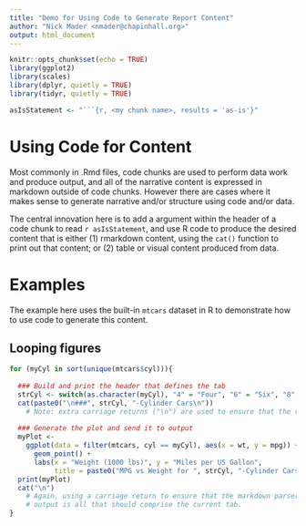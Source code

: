 ```yaml
---
title: "Demo for Using Code to Generate Report Content"
author: "Nick Mader <nmader@chapinhall.org>"
output: html_document
---
```


```r
knitr::opts_chunk$set(echo = TRUE)
library(ggplot2)
library(scales)
library(dplyr, quietly = TRUE)
library(tidyr, quietly = TRUE)

asIsStatement <- "```{r, <my chunk name>, results = 'as-is'}"
```

# Using Code for Content

Most commonly in .Rmd files, code chunks are used to perform data work and produce output, and all of the narrative content is expressed in markdown outside of code chunks. However there are cases where it makes sense to generate narrative and/or structure using code and/or data.

The central innovation here is to add a argument within the header of a code chunk to read ``r asIsStatement``, and use R code to produce the desired content that is either (1) rmarkdown content, using the `cat()` function to print out that content; or (2) table or visual content produced from data.

# Examples

The example here uses the built-in `mtcars` dataset in R to demonstrate how to use code to generate this content.

## Looping figures {.tabset}

```r
for (myCyl in sort(unique(mtcars$cyl))){
  
  ### Build and print the header that defines the tab
  strCyl <- switch(as.character(myCyl), "4" = "Four", "6" = "Six", "8" = "Eight")
  cat(paste0("\n###", strCyl, "-Cylinder Cars\n"))
    # Note: extra carriage returns ("\n") are used to ensure that the rmarkdown code parses properly
  
  ### Generate the plot and send it to output
  myPlot <- 
    ggplot(data = filter(mtcars, cyl == myCyl), aes(x = wt, y = mpg)) +
      geom_point() +
      labs(x = "Weight (1000 lbs)", y = "Miles per US Gallon",
           title = paste0("MPG vs Weight for ", strCyl, "-Cylinder Cars"))
  print(myPlot)
  cat("\n")
    # Again, using a carriage return to ensure that the markdown parser understands that the current
    # output is all that should comprise the current tab.
}
```

